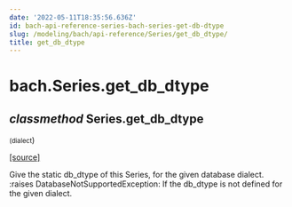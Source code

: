```yaml
---
date: '2022-05-11T18:35:56.636Z'
id: bach-api-reference-series-bach-series-get-db-dtype
slug: /modeling/bach/api-reference/Series/get_db_dtype/
title: get_db_dtype
---
```


# bach.Series.get_db_dtype

<div className="method">

## <span className="type-annotation"><em>classmethod</em></span> <span className="additional-name">Series.</span><span className="name">get_db_dtype</span>

<small className="parameter-list">(<span className="parameter" id="dialect">dialect</span></small>)


&#8203;<span className="view-source">[[source]](https://github.com/objectiv/objectiv-analytics/blob/main/bach/bach/series/series.py)</span>

<div className="content">

Give the static db_dtype of this Series, for the given database dialect.
:raises DatabaseNotSupportedException:  If the db_dtype is not defined for the given dialect.


</div>


</div>
